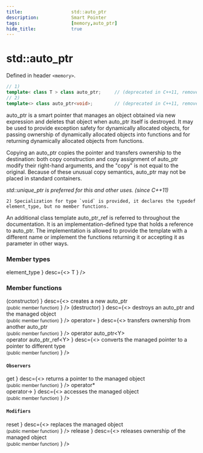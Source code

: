 ```yaml
---
title:                  std::auto_ptr
description:            Smart Pointer
tags:                   [memory,auto_ptr]
hide_title:             true
---
```



# std::auto_ptr

Defined in header `<memory>`.

```cpp
// 1)
template< class T > class auto_ptr; 	// (deprecated in C++11, removed in C++17)
// 2)
template<> class auto_ptr<void>;        // (deprecated in C++11, removed in C++17)
```

auto_ptr is a smart pointer that manages an object obtained via new expression and deletes that object when auto_ptr itself is destroyed. 
It may be used to provide exception safety for dynamically allocated objects, for passing ownership of dynamically allocated objects 
into functions and for returning dynamically allocated objects from functions.

Copying an auto_ptr copies the pointer and transfers ownership to the destination: both copy construction and copy assignment of auto_ptr modify their right-hand arguments, 
and the "copy" is not equal to the original. Because of these unusual copy semantics, auto_ptr may not be placed in standard containers.

*std::unique_ptr is preferred for this and other uses. (since C++11)*

    2) Specialization for type `void` is provided, it declares the typedef element_type, but no member functions.

An additional class template auto_ptr_ref is referred to throughout the documentation. It is an implementation-defined type that holds a reference to auto_ptr.
 The implementation is allowed to provide the template with a different name or implement the functions returning it or accepting it as parameter in other ways.

### Member types

<SymbolTable noTraits>
	<Symbol name={<>
                element_type
                </>}
    		desc={<>
                T
                </>} 
                />
</SymbolTable>

### Member functions

<SymbolTable noTraits>
	<Symbol autoLink linkName="/docs/std/memory/_auto_ptr/auto_ptr"
            name={<>
                (constructor)
                </>}
    		desc={<>
                creates a new auto_ptr <br/>
                <small>(public member function)</small>
                </>} 
                />
    <Symbol autoLink linkName="/docs/std/memory/_auto_ptr/~auto_ptr"
            name={<>
                (destructor)
                </>}
    		desc={<>
                destroys an auto_ptr and the managed object <br/>
                <small>(public member function)</small>
                </>} 
                />
    <Symbol autoLink linkName="/docs/std/memory/_auto_ptr/operator="
            name={<>
                operator=
                </>}
    		desc={<>
                transfers ownership from another auto_ptr <br/>
                <small>(public member function)</small>
                </>} 
                />
    <Symbol autoLink linkName="/docs/std/memory/_auto_ptr/operator_auto_ptr"
            name={<>
                operator auto_ptr&lt;Y> <br/>
                operator auto_ptr_ref&lt;Y>
                </>}
    		desc={<>
                converts the managed pointer to a pointer to different type <br/>
                <small>(public member function)</small>
                </>} 
                />
</SymbolTable>

#### `Observers`

<SymbolTable noTraits>
	<Symbol autoLink linkName="/docs/std/memory/_weak_ptr/get"
            name={<>
                get
                </>}
    		desc={<>
                returns a pointer to the managed object <br/>
                <small>(public member function)</small>
                </>} 
                />
    <Symbol autoLink linkName="/docs/std/memory/_weak_ptr/operator*"
            name={<>
                operator* <br/>
                operator->
                </>}
    		desc={<>
                accesses the managed object <br/>
                <small>(public member function)</small>
                </>} 
                />
</SymbolTable>

#### `Modifiers`

<SymbolTable noTraits>
	<Symbol autoLink linkName="/docs/std/memory/_weak_ptr/reset"
            name={<>
                reset
                </>}
    		desc={<>
                replaces the managed object <br/>
                <small>(public member function)</small>
                </>} 
                />
    <Symbol autoLink linkName="/docs/std/memory/_weak_ptr/release"
            name={<>
                release
                </>}
    		desc={<>
                releases ownership of the managed object <br/>
                <small>(public member function)</small>
                </>} 
                />
</SymbolTable>

